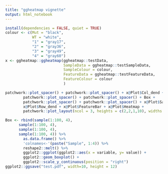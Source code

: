 ```yaml
---
title: "ggheatmap vignette"
output: html_notebook
---
```



```r
install(dependencies = FALSE, quiet = TRUE)
colour <- c(Mut = "black",
            WT = "white",
            "1" = "gray17", 
            "2" = "gray36", 
            "3" = "gray49",
            "4" = "gray60")
x <- ggheatmap::ggheatmap(ggheatmap::testData, 
                          SampleData = ggheatmap::testSampleData,
                          SampleColour = colour,
                          FeatureData = ggheatmap::testFeatureData,
                          FeatureColour = colour
                          )
```


```r
patchwork::plot_spacer() + patchwork::plot_spacer() + x@Plot$Col_dend +
        patchwork::plot_spacer() + patchwork::plot_spacer() + Box +
        patchwork::plot_spacer() + patchwork::plot_spacer() + x@Plot$SampleBar +
        x@Plot$Row_dend + x@Plot$FeatureBar + x@Plot$Heatmap +
        patchwork::plot_layout(ncol = 3, heights = c(2,2,1,10), widths = c(2,1,10))

Box <- rbind(sample(1:100, 4),
      sample(1:100, 4),
      sample(1:100, 4),
      sample(1:100, 4)) %>% 
        as.data.frame() %>%
        'colnames<-'(paste("Sample", 1:4)) %>%
        reshape2::melt() %>%
        ggplot2::ggplot(ggplot2::aes(x = variable, y= value)) +
        ggplot2::geom_boxplot() +
        ggplot2::scale_y_continuous(position = "right")
ggplot2::ggsave("test.pdf", width=10, height = 12)
```

